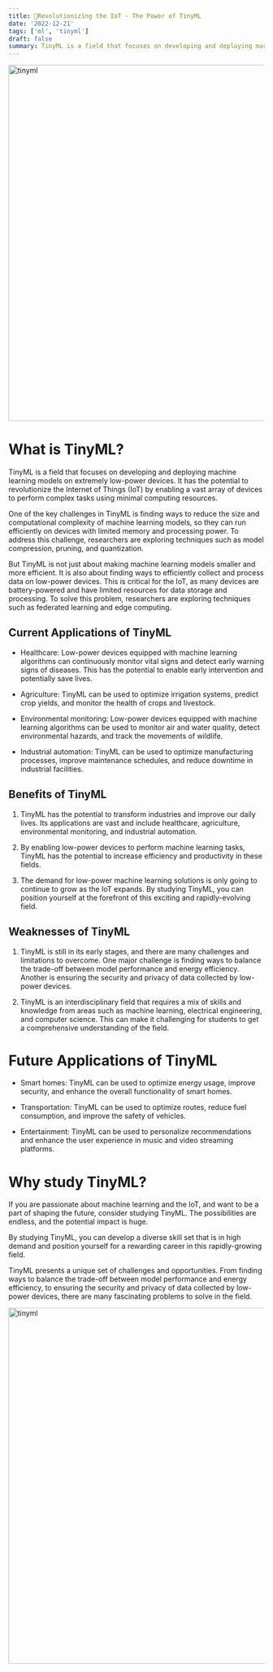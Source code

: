 ```yaml
---
title: 📘Revolutionizing the IoT - The Power of TinyML
date: '2022-12-21'
tags: ['ml', 'tinyml']
draft: false
summary: TinyML is a field that focuses on developing and deploying machine learning models on extremely low-power devices.
---
```


<div className="grid place-items-center">
  <img
    className="inline rounded-lg"
    src="https://miro.medium.com/max/696/0*EZyLUuUcqptL9Hx6.jpeg"
    alt="tinyml"
    width="700"
    height="700"
  />
</div>

# What is TinyML?

TinyML is a field that focuses on developing and deploying machine learning models on extremely low-power devices. It has the potential to revolutionize the Internet of Things (IoT) by enabling a vast array of devices to perform complex tasks using minimal computing resources.

One of the key challenges in TinyML is finding ways to reduce the size and computational complexity of machine learning models, so they can run efficiently on devices with limited memory and processing power. To address this challenge, researchers are exploring techniques such as model compression, pruning, and quantization.

But TinyML is not just about making machine learning models smaller and more efficient. It is also about finding ways to efficiently collect and process data on low-power devices. This is critical for the IoT, as many devices are battery-powered and have limited resources for data storage and processing. To solve this problem, researchers are exploring techniques such as federated learning and edge computing.

## Current Applications of TinyML

- Healthcare: Low-power devices equipped with machine learning algorithms can continuously monitor vital signs and detect early warning signs of diseases. This has the potential to enable early intervention and potentially save lives.

- Agriculture: TinyML can be used to optimize irrigation systems, predict crop yields, and monitor the health of crops and livestock.

- Environmental monitoring: Low-power devices equipped with machine learning algorithms can be used to monitor air and water quality, detect environmental hazards, and track the movements of wildlife.

- Industrial automation: TinyML can be used to optimize manufacturing processes, improve maintenance schedules, and reduce downtime in industrial facilities.

## Benefits of TinyML

1. TinyML has the potential to transform industries and improve our daily lives. Its applications are vast and include healthcare, agriculture, environmental monitoring, and industrial automation.

2. By enabling low-power devices to perform machine learning tasks, TinyML has the potential to increase efficiency and productivity in these fields.

3. The demand for low-power machine learning solutions is only going to continue to grow as the IoT expands. By studying TinyML, you can position yourself at the forefront of this exciting and rapidly-evolving field.

## Weaknesses of TinyML

1. TinyML is still in its early stages, and there are many challenges and limitations to overcome. One major challenge is finding ways to balance the trade-off between model performance and energy efficiency. Another is ensuring the security and privacy of data collected by low-power devices.

2. TinyML is an interdisciplinary field that requires a mix of skills and knowledge from areas such as machine learning, electrical engineering, and computer science. This can make it challenging for students to get a comprehensive understanding of the field.

# Future Applications of TinyML

- Smart homes: TinyML can be used to optimize energy usage, improve security, and enhance the overall functionality of smart homes.

- Transportation: TinyML can be used to optimize routes, reduce fuel consumption, and improve the safety of vehicles.

- Entertainment: TinyML can be used to personalize recommendations and enhance the user experience in music and video streaming platforms.

# Why study TinyML?

If you are passionate about machine learning and the IoT, and want to be a part of shaping the future, consider studying TinyML. The possibilities are endless, and the potential impact is huge.

By studying TinyML, you can develop a diverse skill set that is in high demand and position yourself for a rewarding career in this rapidly-growing field.

TinyML presents a unique set of challenges and opportunities. From finding ways to balance the trade-off between model performance and energy efficiency, to ensuring the security and privacy of data collected by low-power devices, there are many fascinating problems to solve in the field.

<div className="grid place-items-center">
  <img
    className="inline rounded-lg"
    src="https://www.embedded.com/wp-content/uploads/2021/01/01qeexo_f1.png"
    alt="tinyml"
    width="700"
    height="700"
  />
</div>